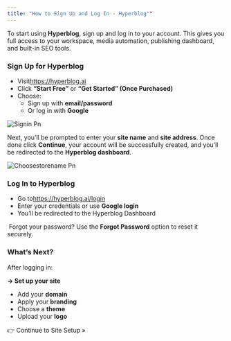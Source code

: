 ```yaml
---
title: "How to Sign Up and Log In - Hyperblog""
---
```


To start using **Hyperblog**, sign up and log in to your account. This gives you full access to your workspace, media automation, publishing dashboard, and built-in SEO tools.

### **Sign Up for Hyperblog**

- Visit[<u>https://hyperblog.ai</u>](https://hyperblog.ai) 
- Click **“Start Free”** or **“Get Started” (Once Purchased)**
- Choose:
  - Sign up with **email/password**
  - Or log in with **Google**

![Signin Pn](/images/signin.png)

Next, you’ll be prompted to enter your **site name** and **site address**. Once done click **Continue**, your account will be successfully created, and you’ll be redirected to the **Hyperblog dashboard**.

![Choosestorename Pn](/images/choosestorename.png)

### **Log In to Hyperblog**

- Go to[<u>https://hyperblog.ai/login</u>](https://hyperblog.ai/login) 
- Enter your credentials or use **Google login**
- You’ll be redirected to the Hyperblog Dashboard

 Forgot your password? Use the **Forgot Password** option to reset it securely.

### **What’s Next?**

After logging in:

**→ Set up your site**

- Add your **domain**
- Apply your **branding**
- Choose a **theme**
- Upload your **logo**

👉 Continue to Site Setup »